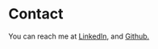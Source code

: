 
# Contact

You can reach me at <FaLinkedin /> <a target="_blank" href="https://linkedin.com/in/carrillo-jason">LinkedIn</a>, and <FaGithub /> <a target="_blank" href="https://github.com/Jason-Carrillo">Github.</a>